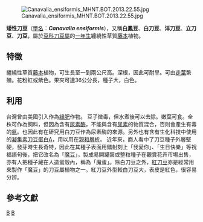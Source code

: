 {{Speciesbox 
| genus = Canavalia
| species = ensiformis
| authority = (Linn.) DC.
| image = Canava1.jpg
}}
[[File:Canavalia_ensiformis_MHNT.BOT.2013.22.55.jpg|thumb]]

'''矮性刀豆'''（[[學名|學名]]：'''''Canavalia ensiformis'''''），又稱'''白鳳豆'''、'''白刀豆'''、'''洋刀豆'''、'''立刀豆'''、'''刀豆'''，屬於[[豆科|豆科]][[刀豆屬|刀豆屬]]的[[一年生|一年生]]纏繞性草質[[藤本|藤本]]植物。

== 特徵 ==

纏繞性草質[[藤本|藤本]]植物，可生長至一到兩公尺高。深根，因此可耐旱。可由[[走莖|走莖]]繁殖。花粉紅或紫色。果夾可達36公分長，種子大，白色。

== 利用 ==
台灣曾由美國引入作為[[綠肥|綠肥]]作物。
豆子微毒，但水煮後可以去除。嫩葉可食。全株可作為飼料，但因為含有[[尿素酶|尿素酶]]，不能與含有[[尿素|尿素]]的物質混合，否則會產生有毒的[[氨|氨]]。也因此有在研究用白刀豆作為尿素酶的來源。另外也有含有生化科技中使用的[[凝集素|凝集素]][[刀豆蛋白A|刀豆蛋白A]]，用以用在[[親和層析|親和層析]]。
近年來，商人看中了刀豆種子外層堅硬，發芽時生長奇特，因此在其種子表面用鐳射刻上「我愛你」、「生日快樂」等祝福語句後，把它改名為「[[魔豆|魔豆]]」，製成易開罐裝或整粒種子在觀賞花卉市場出售，亦有人把種子藏在人造蛋殼內，稱為「魔蛋」。除白刀豆之外，[[紅刀豆|紅刀豆]]亦是經常用來製作「魔豆」的刀豆屬植物之一。紅刀豆外型較白刀豆大，表皮是紅色，很容易分辨。

== 參考文獻 ==

{{Reflist}}
{{Taxonbar|from=Q1677262}}

[[Category:刀豆属|B]]
[[Category:卡尔·林奈命名的生物分类|B]]
